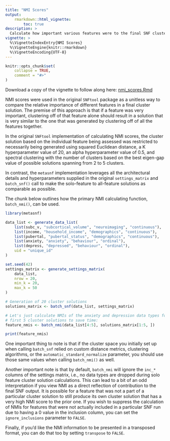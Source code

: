 ```yaml
---
title: "NMI Scores"
output:
    rmarkdown::html_vignette:
        toc: true
description: >
  Calculate how important various features were to the final SNF cluster solution.
vignette: >
  %\VignetteIndexEntry{NMI Scores}
  %\VignetteEngine{knitr::rmarkdown}
  %\VignetteEncoding{UTF-8}
---
```


<style>
div.aside { background-color:#fff2e6; }
</style>

```r
knitr::opts_chunk$set(
    collapse = TRUE,
    comment = "#>"
)
```

Download a copy of the vignette to follow along here: [nmi_scores.Rmd](https://raw.githubusercontent.com/BRANCHlab/metasnf/main/vignettes/nmi_scores.Rmd)

NMI scores were used in the original `SNFtool` package as a unitless way to compare the relative importance of different features in a final cluster solution.
The premise of this approach is that if a feature was very important, clustering off of that feature alone should result in a solution that is very similar to the one that was generated by clustering off of all the features together.

In the original `SNFtool` implementation of calculating NMI scores, the cluster solution based on the individual feature being assessed was restricted to necessarily being generated using squared Euclidean distance, a K hyperparameter value of 20, an alpha hyperparameter value of 0.5, and spectral clustering with the number of clusters based on the best eigen-gap value of possible solutions spanning from 2 to 5 clusters.

In contrast, the `metasnf` implementation leverages all the architectural details and hyperparameters supplied in the original `settings_matrix` and `batch_snf()` call to make the solo-feature to all-feature solutions as comparable as possible.

The chunk below outlines how the primary NMI calculating function, `batch_nmi()`, can be used.

```r
library(metasnf)

data_list <- generate_data_list(
    list(subc_v, "subcortical_volume", "neuroimaging", "continuous"),
    list(income, "household_income", "demographics", "continuous"),
    list(pubertal, "pubertal_status", "demographics", "continuous"),
    list(anxiety, "anxiety", "behaviour", "ordinal"),
    list(depress, "depressed", "behaviour", "ordinal"),
    uid = "unique_id"
)

set.seed(42)
settings_matrix <- generate_settings_matrix(
    data_list,
    nrow = 20,
    min_k = 20,
    max_k = 50
)

# Generation of 20 cluster solutions
solutions_matrix <- batch_snf(data_list, settings_matrix)

# Let's just calculate NMIs of the anxiety and depression data types for the
# first 5 cluster solutions to save time:
feature_nmis <- batch_nmi(data_list[4:5], solutions_matrix[1:5, ])

print(feature_nmis)
```

One important thing to note is that if the cluster space you initially set up when calling `batch_snf` relied on custom distance metrics, clustering algorithms, or the `automatic_standard_normalize` parameter, you should use those same values when calling `batch_nmi()` as well.

Another important note is that by default, `batch_nmi` will ignore the `inc_*` columns of the settings matrix, i.e., no data types are dropped during solo feature cluster solution calculations.
This can lead to a bit of an odd interpretation if you view NMI as a direct reflection of contribution to the final SNF output.
It is possible for a feature that was not a part of a particular cluster solution to still produce its own cluster solution that has a very high NMI score to the prior one.
If you wish to suppress the calculation of NMIs for features that were not actually included in a particular SNF run due to having a 0 value in the inclusion column, you can set the `ignore_inclusions` parameter to `FALSE`.

Finally, if you'd like the NMI information to be presented in a transposed format, you can do that too by setting `transpose` to `FALSE`.
